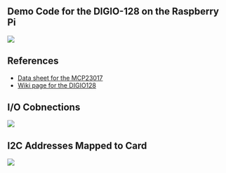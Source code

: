 == Demo Code for the DIGIO-128 on the Raspberry Pi ==

<img src="http://land-boards.com/blwiki/images/2/26/DIGIO-128-X3-CCA_5847-640px.jpg"></img>

== References ==

* [http://ww1.microchip.com/downloads/en/DeviceDoc/20001952C.pdf Data sheet for the MCP23017]
* [http://land-boards.com/blwiki/index.php?title=DIGIO-128 Wiki page for the DIGIO128]

== I/O Cobnections ==

<img src="http://land-boards.com/blwiki/images/0/0d/P1-DIGIO-Conn.PNG"></img>

== I2C Addresses Mapped to Card ==
<img src="http://land-boards.com/blwiki/images/8/88/DIGIO-128-I2C-Addrs-X2.PNG"></img>
